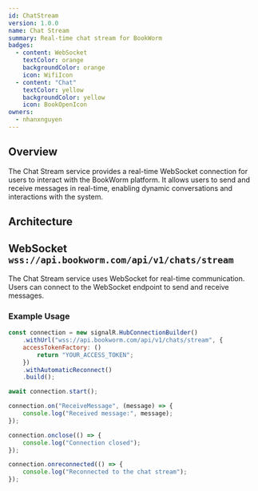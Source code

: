 ```yaml
---
id: ChatStream
version: 1.0.0
name: Chat Stream
summary: Real-time chat stream for BookWorm
badges:
  - content: WebSocket
    textColor: orange
    backgroundColor: orange
    icon: WifiIcon
  - content: "Chat"
    textColor: yellow
    backgroundColor: yellow
    icon: BookOpenIcon
owners:
  - nhanxnguyen
---
```


## Overview

The Chat Stream service provides a real-time WebSocket connection for users to interact with the BookWorm platform. It allows users to send and receive messages in real-time, enabling dynamic conversations and interactions with the system.

## Architecture

<NodeGraph />

## WebSocket `wss://api.bookworm.com/api/v1/chats/stream`

The Chat Stream service uses WebSocket for real-time communication. Users can connect to the WebSocket endpoint to send and receive messages.

### Example Usage

```js title="chat-stream.js"
const connection = new signalR.HubConnectionBuilder()
	.withUrl("wss://api.bookworm.com/api/v1/chats/stream", {
    accessTokenFactory: ()
    	return "YOUR_ACCESS_TOKEN";
	})
	.withAutomaticReconnect()
	.build();

await connection.start();

connection.on("ReceiveMessage", (message) => {
	console.log("Received message:", message);
});

connection.onclose(() => {
	console.log("Connection closed");
});

connection.onreconnected(() => {
	console.log("Reconnected to the chat stream");
});
```
